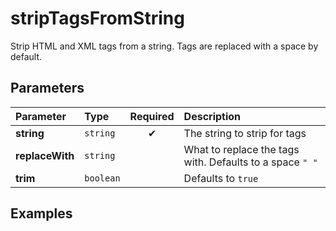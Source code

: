 
# stripTagsFromString

Strip HTML and XML tags from a string. Tags are replaced with a space by default.

## Parameters

| Parameter       | Type      | Required | Description                                              |
| :-------------- | :-------- | :------: | :------------------------------------------------------- |
| **string**      | `string`  |    ✔     | The string to strip for tags                             |
| **replaceWith** | `string`  |          | What to replace the tags with. Defaults to a space `" "` |
| **trim**        | `boolean` |          | Defaults to `true`                                       |

## Examples

<Example
    string="<p><b>Bold move.</b><br/>Paragraph.</p><!-- comment -->:)"
/>

<Example
    string="<p><b>Bold move.</b><br/>Paragraph.</p><!-- comment -->:)"
    replaceWith="---"
/>
